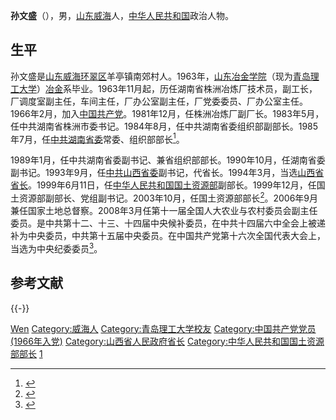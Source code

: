 {{Infobox_officeholder
| name = 孙文盛
| image name = 
| width = 150px
| now = [[中华人民共和国国土资源部|中华人民共和国国土资源部]]部长
| period =2003年10月－2007年4月
| Sex = 男 
| party = {{CPC}}
| Native place =[[山东|山东]][[威海|威海]]
| date of birth = {{birth year and age|1942|2}}
| date of death = 
| place of birth ={{ROC-1940}}[[威海卫行政区|威海卫行政区]]
| place of death = 
| educate =
| past = 
}}
'''孙文盛'''（{{bd|1942年|2月||catIdx=S孙}}），男，[[山东|山东]][[威海|威海]]人，[[中华人民共和国|中华人民共和国]]政治人物。

== 生平 ==
孙文盛是[[山东|山东]][[威海|威海]][[环翠区|环翠区]]羊亭镇南郊村人。1963年，[[山东冶金学院|山东冶金学院]]（现为[[青岛理工大学|青岛理工大学]]）[[冶金|冶金]]系毕业。1963年11月起，历任湖南省株洲冶炼厂技术员，副工长，厂调度室副主任，车间主任，厂办公室副主任，厂党委委员、厂办公室主任。1966年2月，加入[[中国共产党|中国共产党]]。1981年12月，任株洲冶炼厂副厂长。1983年5月，任中共湖南省株洲市委书记。1984年8月，任中共湖南省委组织部副部长。1985年7月，任[[中共湖南省委|中共湖南省委]]常委、组织部部长<ref>{{Cite book|title=当代威海概览|last=威海市地方史志办公室编|first=|publisher=北京：当代中国出版社|year=2010年7月|isbn=978-7-80170-897-7|location=|pages=46}}</ref>。

1989年1月，任中共湖南省委副书记、兼省组织部部长。1990年10月，任湖南省委副书记。1993年9月，任[[中共山西省委|中共山西省委]]副书记，代省长。1994年3月，当选[[山西省省长|山西省省长]]。1999年6月11日，任[[中华人民共和国国土资源部|中华人民共和国国土资源部]]副部长。1999年12月，任国土资源部副部长、党组副书记。2003年10月，任国土资源部部长<ref>{{Cite book|title=中华人民共和国政府机构五十年|last=国家行政学院编著|first=|publisher=北京：党建读物出版社|year=2000年6月|isbn=7-80098-406-0|location=|pages=224}}</ref>。2006年9月兼任国家土地总督察。2008年3月任第十一届全国人大农业与农村委员会副主任委员。是中共第十二、十三、十四届中央候补委员，在中共十四届六中全会上被递补为中央委员，中共第十五届中央委员。在中国共产党第十六次全国代表大会上，当选为中央纪委委员<ref>{{Cite book|title=湖南党建90年 下|last=雷国珍主编；刘华清，龚永爱副主编|first=|publisher=长沙：湖南人民出版社|year=2011年7月|isbn=7-5438-7629-3|location=|pages=217}}</ref>。

== 参考文献 ==
{{Reflist|30em}}

{{-}}
{{start box}}
{{s-gov|prc}}
{{s-before|[[田凤山|田凤山]]}}
{{s-title|[[中华人民共和国国土资源部|中华人民共和国国土资源部]]部长|2003年10月－2007年4月}}
{{s-after|rows=2|[[徐绍史|徐绍史]]}}
{{s-new}}
{{s-title|[[中华人民共和国|中华人民共和国]][[国家土地总督察|国家土地总督察]]|2006年9月－2007年6月}} 
{{s-before|[[胡富国|胡富国]]}}
{{s-title|[[山西省人民政府|山西省人民政府]][[山西省省长列表|省长]]|1993年9月－1999年6月}} 
{{s-after|[[刘振华_(官员)|刘振华]]}}
{{s-ppo|{{cpc}}}}
{{s-before|[[黄道奇|黄道奇]]}}
{{s-title|[[中国共产党湖南省委员会|中国共产党湖南省委员会]][[组织部|组织部]]部长|1985年7月－1991年10月}} 
{{s-after|[[赵培义|赵培义]]}}
{{s-before|[[李照民|李照民]]}}
{{s-title|[[中国共产党株洲市委员会|中国共产党株洲市委员会]][[市委书记|书记]]|1983年5月－1984年8月}} 
{{s-after|[[曹伯纯|曹伯纯]]}}
{{end box}}

{{国务院/10|部门首长}}
{{中华人民共和国自然资源部部长|nocat}}
{{山西行政长官}}
{{中华人民共和国山西省正职领导人}}
{{中华人民共和国湖南省株洲市正职领导人}}

{{Authority control}}
{{DEFAULTSORT:Sun孙}}
[[Category:孙姓|Wen]]
[[Category:威海人|Category:威海人]]
[[Category:青岛理工大学校友|Category:青岛理工大学校友]]
[[Category:中国共产党党员_(1966年入党)|Category:中国共产党党员 (1966年入党)]]
[[Category:山西省人民政府省长|Category:山西省人民政府省长]]
[[Category:中华人民共和国国土资源部部长|Category:中华人民共和国国土资源部部长]]
[[Category:中华人民共和国国家土地总督察|1]]